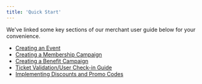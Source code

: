 ```yaml
---
title: 'Quick Start'
---
```

We've linked some key sections of our merchant user guide below for your convenience.

- [Creating an Event](/creating-campaign/ticketing/createevent)
- [Creating a Membership Campaign](/creating-campaign/membership/creatememprogram)
- [Creating a Benefit Campaign]()
- [Ticket Validation/User Check-in Guide]()
- [Implementing Discounts and Promo Codes]()